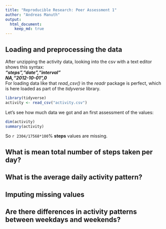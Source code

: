 ```yaml
---
title: "Reproducible Research: Peer Assessment 1"
author: "Andreas Manuth"
output: 
  html_document:
    keep_md: true
---
```



## Loading and preprocessing the data
After unzipping the activity data, looking into the csv with a text editor shows this syntax:  
***
"steps","date","interval"  
NA,"2012-10-01",0  
***
For loading data like that *read_csv()* in the *readr* package is perfect, which is here loaded as part of the *tidyverse* library.
```r
library(tidyverse)
activity <- read_csv("activity.csv")
```
Let's see how much data we got and an first assessment of the values:
```r
dim(activity)
summary(activity)
```

So `r 2304/17568*100`% **steps** values are missing.


## What is mean total number of steps taken per day?



## What is the average daily activity pattern?



## Imputing missing values



## Are there differences in activity patterns between weekdays and weekends?
